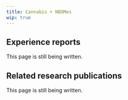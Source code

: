 ---
title: Cannabis + NBOMes
wip: true
---

## Experience reports

This page is still being written.

## Related research publications

This page is still being written.

